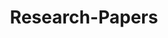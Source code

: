 ---
title: "Research-Papers"
description: 
parent: "Advanced Database System"
grand_parent : null
order: 5
---